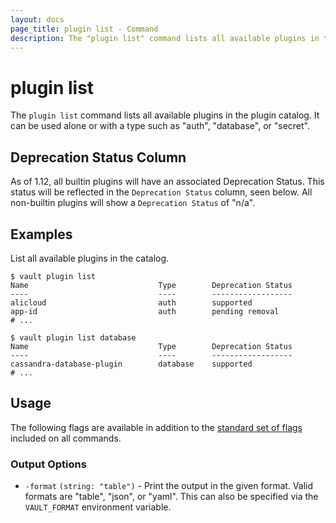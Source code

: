 ```yaml
---
layout: docs
page_title: plugin list - Command
description: The "plugin list" command lists all available plugins in the plugin catalog.
---
```


# plugin list

The `plugin list` command lists all available plugins in the plugin catalog.
It can be used alone or with a type such as "auth", "database", or "secret".

## Deprecation Status Column

As of 1.12, all builtin plugins will have an associated Deprecation
Status. This status will be reflected in the `Deprecation Status` column, seen
below. All non-builtin plugins will show a `Deprecation Status` of "n/a".

## Examples

List all available plugins in the catalog.

```shell-session
$ vault plugin list
Name                             Type        Deprecation Status
----                             ----        ------------------
alicloud                         auth        supported
app-id                           auth        pending removal
# ...

$ vault plugin list database
Name                             Type        Deprecation Status
----                             ----        ------------------
cassandra-database-plugin        database    supported
# ...
```

## Usage

The following flags are available in addition to the [standard set of
flags](/docs/commands) included on all commands.

### Output Options

- `-format` `(string: "table")` - Print the output in the given format. Valid
  formats are "table", "json", or "yaml". This can also be specified via the
  `VAULT_FORMAT` environment variable.
